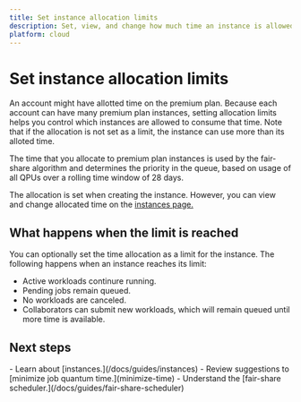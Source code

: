 ```yaml
---
title: Set instance allocation limits
description: Set, view, and change how much time an instance is allowed to use.
platform: cloud
---
```

# Set instance allocation limits

An account might have allotted time on the premium plan. Because each account can have many premium plan instances, setting allocation limits helps you control which instances are allowed to consume that time. Note that if the allocation is not set as a limit, the instance can use more than its alloted time.

The time that you allocate to premium plan instances is used by the fair-share algorithm and determines the priority in the queue, based on usage of all QPUs over a rolling time window of 28 days.

The allocation is set when creating the instance.  However, you can view and change allocated time on the [instances page.](https://quantum.cloud.ibm.com/instances)

## What happens when the limit is reached

You can optionally set the time allocation as a limit for the instance. The following happens when an instance reaches its limit:

- Active workloads continure running.
- Pending jobs remain queued.
- No workloads are canceled.
- Collaborators can submit new workloads, which will remain queued until more time is available.

## Next steps

<Admonition type="tip" title="Recommendations">
    - Learn about [instances.](/docs/guides/instances)
    - Review suggestions to [minimize job quantum time.](minimize-time)
    - Understand the [fair-share scheduler.](/docs/guides/fair-share-scheduler)
</Admonition>